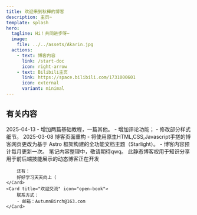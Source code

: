 ```yaml
---
title: 欢迎来到秋樺的博客
description: 主页~
template: splash
hero:
  tagline: Hi！共同进步呀~
  image:
    file: ../../assets/Akarin.jpg
  actions:
    - text: 博客内容
      link: /start-doc
      icon: right-arrow
    - text: Bilibili主页
      link: https://space.bilibili.com/1731000601
      icon: external
      variant: minimal
---
```



## 有关内容

<CardGrid stagger>
	<Card title="更新日志" icon="pencil">
	2025-04-13
		- 增加两篇基础教程，一篇其他。
		- 增加评论功能；
		- 修改部分样式细节。
	2025-03-08
		博客页面重构
		- 将使用原生HTML,CSS,Javascript手搓的博客网页更改为基于 Astro 框架构建的全功能文档主题（Starlight）。
		- 博客内容预计每月更新一次。
	</Card>
	<Card title="最新博客" icon="add-document">
		笔记内容整理中，敬请期待qwq。
	</Card>
	<Card title="碎碎念" icon="setting">
		此静态博客权用于知识分享
		用于前后端技能展示的动态博客正在开发

		还有：
		好好学习天天向上（
	</Card>
	<Card title="欢迎交流" icon="open-book">
		联系方式：
		- 邮箱：AutumnBirch@163.com
	</Card>
</CardGrid>
